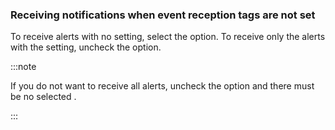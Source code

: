 ### Receiving notifications when event reception tags are not set

<ImgLang img='receive-untag-event.png' desc='수신 태그' />

To receive alerts with no <Cmdname sid="event_tag" className="uitext" /> setting, select the <Cmdname sid="ITM05991" className="uitext" /> option. To receive only the alerts with the <Cmdname sid="event_tag" className="uitext" /> setting, uncheck the option.

:::note

If you do not want to receive all alerts, uncheck the option and there must be no selected <Cmdname sid="event_tag" className="uitext" />.

:::
